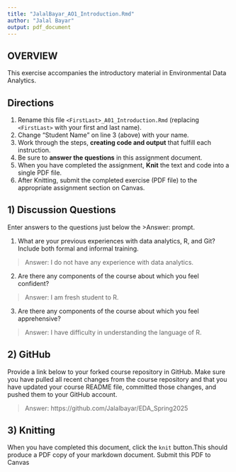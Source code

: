 ```yaml
---
title: "JalalBayar_AO1_Introduction.Rmd"
author: "Jalal Bayar"
output: pdf_document
---
```


## OVERVIEW

This exercise accompanies the introductory material in Environmental Data Analytics. 

## Directions
1.  Rename this file `<FirstLast>_A01_Introduction.Rmd` (replacing `<FirstLast>` with your first and last name).
2.  Change "Student Name" on line 3 (above) with your name.
3.  Work through the steps, **creating code and output** that fulfill each instruction.
4.  Be sure to **answer the questions** in this assignment document.
5.  When you have completed the assignment, **Knit** the text and code into a single PDF file.
6.  After Knitting, submit the completed exercise (PDF file) to the appropriate assignment section on Canvas.


## 1) Discussion Questions
Enter answers to the questions just below the >Answer: prompt.

1. What are your previous experiences with data analytics, R, and Git? Include both formal and informal training.

> Answer: I do not have any experience with data analytics.

2. Are there any components of the course about which you feel confident?

> Answer: I am fresh student to R.

3. Are there any components of the course about which you feel apprehensive?

> Answer: I have difficulty in understanding the language of R.


## 2) GitHub

Provide a link below to your forked course repository in GitHub. Make sure you have pulled all recent changes from the course repository and that you have updated your course README file, committed those changes, and pushed them to your GitHub account. 

> Answer: https://github.com/Jalalbayar/EDA_Spring2025

## 3) Knitting
When you have completed this document, click the `knit` button.This should produce a PDF copy of your markdown document. Submit this PDF to Canvas 
